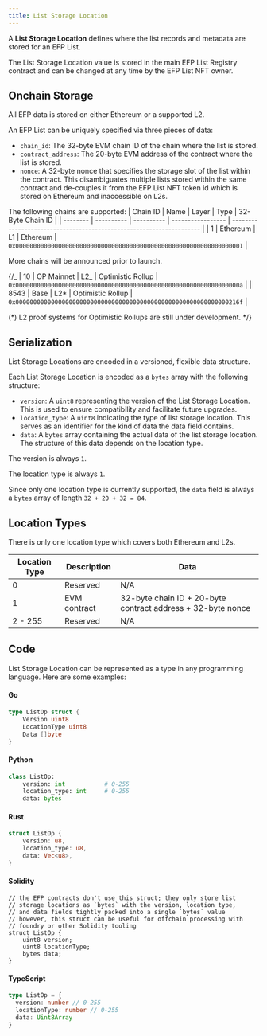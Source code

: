 ```yaml
---
title: List Storage Location
---
```


A **List Storage Location** defines where the list records and metadata are stored for an EFP List.

The List Storage Location value is stored in the main EFP List Registry contract and can be changed at any time by the EFP List NFT owner.

## Onchain Storage

All EFP data is stored on either Ethereum or a supported L2.

An EFP List can be uniquely specified via three pieces of data:

- `chain_id`: The 32-byte EVM chain ID of the chain where the list is stored.
- `contract_address`: The 20-byte EVM address of the contract where the list is stored.
- `nonce`: A 32-byte nonce that specifies the storage slot of the list within the contract. This disambiguates multiple lists stored within the same contract and de-couples it from the EFP List NFT token id which is stored on Ethereum and inaccessible on L2s.

The following chains are supported: | Chain ID | Name | Layer | Type | 32-Byte Chain ID | | -------- | ---------- | ---------- | ----------------- | -------------------------------------------------------------------- | | 1 | Ethereum | L1 | Ethereum | `0x0000000000000000000000000000000000000000000000000000000000000001` |

More chains will be announced prior to launch.

{/_ | 10 | OP Mainnet | L2_ | Optimistic Rollup | `0x000000000000000000000000000000000000000000000000000000000000000a` | | 8543 | Base | L2\* | Optimistic Rollup | `0x000000000000000000000000000000000000000000000000000000000000216f` |

(\*) L2 proof systems for Optimistic Rollups are still under development. \*/}

## Serialization

List Storage Locations are encoded in a versioned, flexible data structure.

Each List Storage Location is encoded as a `bytes` array with the following structure:

- `version`: A `uint8` representing the version of the List Storage Location. This is used to ensure compatibility and facilitate future upgrades.
- `location_type`: A `uint8` indicating the type of list storage location. This serves as an identifier for the kind of data the data field contains.
- `data`: A `bytes` array containing the actual data of the list storage location. The structure of this data depends on the location type.

The version is always `1`.

The location type is always `1`.

Since only one location type is currently supported, the `data` field is always a `bytes` array of length `32 + 20 + 32 = 84`.

## Location Types

There is only one location type which covers both Ethereum and L2s.

| Location Type | Description  | Data                                                        |
| ------------- | ------------ | ----------------------------------------------------------- |
| 0             | Reserved     | N/A                                                         |
| 1             | EVM contract | 32-byte chain ID + 20-byte contract address + 32-byte nonce |
| 2 - 255       | Reserved     | N/A                                                         |

## Code

List Storage Location can be represented as a type in any programming language. Here are some examples:

#### Go

```go
type ListOp struct {
    Version uint8
    LocationType uint8
    Data []byte
}
```

#### Python

```python
class ListOp:
    version: int           # 0-255
    location_type: int     # 0-255
    data: bytes
```

#### Rust

```rust
struct ListOp {
    version: u8,
    location_type: u8,
    data: Vec<u8>,
}
```

#### Solidity

```solidity
// the EFP contracts don't use this struct; they only store list
// storage locations as `bytes` with the version, location type,
// and data fields tightly packed into a single `bytes` value
// however, this struct can be useful for offchain processing with
// foundry or other Solidity tooling
struct ListOp {
    uint8 version;
    uint8 locationType;
    bytes data;
}
```

#### TypeScript

```typescript
type ListOp = {
  version: number // 0-255
  locationType: number // 0-255
  data: Uint8Array
}
```
